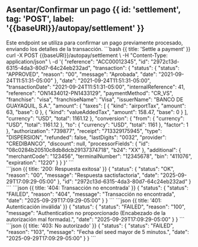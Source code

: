 
## Asentar/Confirmar un pago {{ id: 'settlement', tag: 'POST', label: '{{baseURl}}/autopay/settlement' }}

<Row>
    <Col>
        Este endpoint se utiliza para confirmar un pago previamente procesado, enviando los detalles de la transacción.
        <ApiReader
            path="/autopay/settlement"
            method="POST"
            api={props.refs}
        />
    </Col>
    <Col sticky={true}>
        <CodeGroup title="Solicitud" tag="POST" label="{{baseURl}}/autopay/settlement">
```bash {{ title: 'Settle a payment' }}
curl -X POST {{baseURl}}/autopay/settlement \
  -H "Content-Type: application/json" \
  -d '{
    "reference": "ACC00012345",
    "id": "2972c13d-6315-4da3-80d7-64c24eb232ad",
    "transaction": {
      "status": {
        "status": "APPROVED",
        "reason": "00",
        "message": "Aprobada",
        "date": "2021-09-24T11:51:31-05:00"
      },
      "date": "2021-09-24T11:51:31-05:00",
      "transactionDate": "2021-09-24T11:51:31-05:00",
      "internalReference": 41,
      "reference": "ON1434012-PN1433129",
      "paymentMethod": "CR_VS",
      "franchise": "visa",
      "franchiseName": "Visa",
      "issuerName": "BANCO DE GUAYAQUIL, S.A.",
      "amount": {
        "taxes": [
          { "kind": "airportTax", "amount": 63, "base": 0 },
          { "kind": "valueAddedTax", "amount": 158.47, "base": 0 }
        ],
        "currency": "USD",
        "total": 1161.12
      },
      "conversion": {
        "from": { "currency": "USD", "total": 1161.12 },
        "to": { "currency": "USD", "total": 1161 },
        "factor": 1
      },
      "authorization": "739877",
      "receipt": "713329175945",
      "type": "DISPERSION",
      "refunded": false,
      "lastDigits": "0032",
      "provider": "CREDIBANCO",
      "discount": null,
      "processorFields": {
        "id": "08c0284b20510c8db8dcb29137374718",
        "b24": "XX"
      },
      "additional": {
        "merchantCode": "123456",
        "terminalNumber": "12345678",
        "bin": "411076",
        "expiration": "1220"
      }
    }
  }'
```
        </CodeGroup>
    </Col>
</Row>

<Row>
    <Col>
        <ApiReader
            path="/autopay/settlement"
            method="POST"
            type="response"
            api={props.refs}
        />
    </Col>
    <Col sticky>
        <br />
        <CodeGroup title="Respuesta">
```json {{ title: '200: Respuesta exitosa' }}
{
  "status": {
    "status": "OK",
    "reason": "00",
    "message": "Respuesta sactisfactoria",
    "date": "2025-09-29T17:09:29-05:00"
  },
  "id": "2972c13d-6315-4da3-80d7-64c24eb232ad"
}
```
```json {{ title: '404: Transacción no encontrada' }}
{
  "status": {
    "status": "FAILED",
    "reason": "404",
    "message": "Transacción no encontrada",
    "date": "2025-09-29T17:09:29-05:00"
  }
}
```
```json {{ title: '401: Autenticación inválida' }}
{
  "status": {
    "status": "FAILED",
    "reason": "100",
    "message": "Authentication no proporcionado (Encabezado de la autorización mal formada).",
    "date": "2025-09-29T17:09:29-05:00"
  }
}
```
```json {{ title: '403: No autorizado' }}
{
  "status": {
    "status": "FAILED",
    "reason": "103",
    "message": "Fecha del seed mayor de 5 minutos.",
    "date": "2025-09-29T17:09:29-05:00"
  }
}
```
        </CodeGroup>
    </Col>
</Row>
